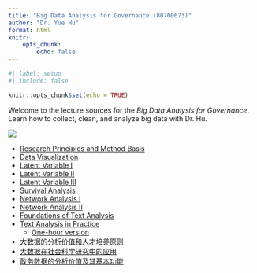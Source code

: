---
title: "Big Data Analysis for Governance (80700673)"
author: "Dr. Yue Hu"
format: html
knitr: 
    opts_chunk: 
        echo: false
---

```{r}
#| label: setup
#| include: false

knitr::opts_chunk$set(echo = TRUE)
```


Welcome to the lecture sources for the *Big Data Analysis for Governance*. Learn how to collect, clean, and analyze big data with Dr. Hu.


![](https://drhuyue.site:10002/sammo3182/figure/goodluck.gif){fig-align="center"}

- [Research Principles and Method Basis](01_statsReview.html)
- [Data Visualization](02_dataVisualization.html)
- [Latent Variable I](03_latentVariableI.html)
- [Latent Variable II](04_latentVariableII.html)
- [Latent Variable III](05_latentVariableIII.html)
- [Survival Analysis](05_survival.html)
- [Network Analysis I](08_networkAnalysis.html)
- [Network Analysis II](09_networkAnalysisII.html)
- [Foundations of Text Analysis](06_textAnalysis.html)
- [Text Analysis in Practice](07_textAnalysisII.html)
    - [One-hour version]((07_textAnalysisII_s.html))
- [大数据的分析价值和人才培养原则](10_generalIdea.html)
- [大数据在社会科学研究中的应用](11_generalApplication.html)
- [政务数据的分析价值及其基本功能](12_ideaCases.html)